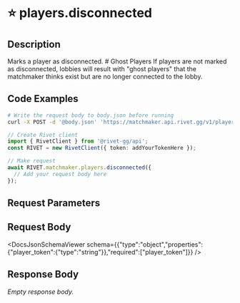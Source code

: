 

# ⭐️ players.disconnected

## Description

Marks a player as disconnected. # Ghost Players If players are not marked as disconnected, lobbies will result with "ghost players" that the matchmaker thinks exist but are no longer connected to the lobby.


## Code Examples

<CodeGroup title='Request' tag='POST' label='https://matchmaker.api.rivet.gg/v1/players/disconnected'>

```bash {{ title: 'cURL' }}
# Write the request body to body.json before running
curl -X POST -d '@body.json' 'https://matchmaker.api.rivet.gg/v1/players/disconnected'
```

```ts
// Create Rivet client
import { RivetClient } from '@rivet-gg/api';
const RIVET = new RivetClient({ token: addYourTokenHere });

// Make request
await RIVET.matchmaker.players.disconnected({
  // Add your request body here
});
```

</CodeGroup>


## Request Parameters


## Request Body

<DocsJsonSchemaViewer schema={{"type":"object","properties":{"player_token":{"type":"string"}},"required":["player_token"]}} />


## Response Body

_Empty response body._
